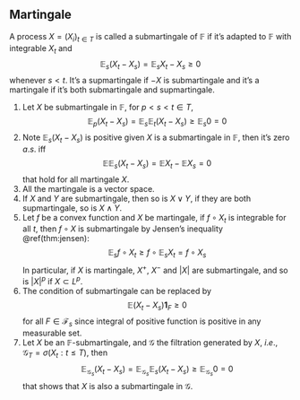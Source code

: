 ## Martingale

A process $X=(X_{i})_{t \in T}$ is called a submartingale of $\mathbb{F}$ if it's adapted to $\mathbb{F}$ with integrable $X_t$ and
$$
\mathop{{}\mathbb{E}}_{s}(X_t-X_s)=\mathop{{}\mathbb{E}}_{s}X_t-X_s\ge 0
$$
whenever $s<t$. It's a supmartingale if $-X$ is submartingale and it's a martingale if it's both submartingale and supmartingale.


::: {.remark}

1.	
    Let $X$ be submartingale in $\mathbb{F}$, for $p<s<t \in T$,
    $$
    \mathop{{}\mathbb{E}}_{p} (X_t-X_s)=\mathop{{}\mathbb{E}}_{s}\mathop{{}\mathbb{E}}_{t}(X_t-X_s)\ge \mathop{{}\mathbb{E}}_{s}0=0
    $$
2.	
    Note $\mathop{{}\mathbb{E}}_{s}(X_t-X_s)$ is positive given $X$ is a submartingale in $\mathbb{F}$, then it's zero $a.s.$ iff
    $$
    \mathop{{}\mathbb{E}}_{}\mathop{{}\mathbb{E}}_{s}(X_t-X_s)=\mathop{{}\mathbb{E}}_{}X_t-\mathop{{}\mathbb{E}}_{}X_s=0
    $$
    that hold for all martingale $X$.
3.  All the martingale is a vector space.
4.  If $X$ and $Y$ are submartingale, then so is $X \lor Y$, if they are both supmartingale, so is $X \land Y$.
5.  Let $f$ be a convex function and $X$ be martingale, if $f\circ X_t$ is integrable for all $t$, then $f \circ X$ is submartingale by Jensen's inequality \@ref(thm:jensen):
    $$
    \mathop{{}\mathbb{E}}_{s} f \circ X_t \ge f\circ \mathop{{}\mathbb{E}}_{s}X_t = f\circ X_s
    $$
    In particular, if $X$ is martingale, $X^+$, $X^-$ and $\left| X \right|$ are submartingale, and so is $\left| X \right|^{p}$ if $X \subset L^p$.
6.  The condition of submartingale can be replaced by 
    $$
    \mathop{{}\mathbb{E}}_{}(X_t-X_s) \bm{1}_{F}\ge 0
    $$
    for all $F \in \mathcal{F}_s$ since integral of positive function is positive in any measurable set.
7.  Let $X$ be an $\mathbb{F}$-submartingale, and $\mathcal{G}$ the filtration generated by $X$, $i.e.$, $\mathcal{G}_T=\sigma(X_t:t\le T)$, then
    $$
    \mathop{{}\mathbb{E}}_{\mathcal{G}_s}(X_t-X_s)=\mathop{{}\mathbb{E}}_{\mathcal{G}_s}\mathop{{}\mathbb{E}}_{s}(X_t-X_s) \ge \mathop{{}\mathbb{E}}_{\mathcal{G}_s}0=0
    $$
    that shows that $X$ is also a submartingale in $\mathcal{G}$.

:::

